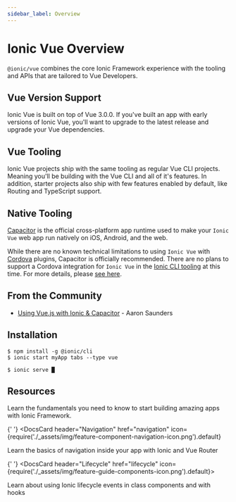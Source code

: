 ```yaml
---
sidebar_label: Overview
---
```



# Ionic Vue Overview

`@ionic/vue` combines the core Ionic Framework experience with the tooling and APIs that are tailored to Vue Developers.

## Vue Version Support

Ionic Vue is built on top of Vue 3.0.0. If you've built an app with early versions of Ionic Vue, you'll want to upgrade to the latest release and upgrade your Vue dependencies.

## Vue Tooling

Ionic Vue projects ship with the same tooling as regular Vue CLI projects. Meaning you'll be building with the Vue CLI and all of it's features. In addition, starter projects also ship with few features enabled by default, like Routing and TypeScript support.

## Native Tooling

[Capacitor](https://capacitor.ionicframework.com) is the official cross-platform app runtime used to make your `Ionic Vue` web app run natively on iOS, Android, and the web.

While there are no known technical limitations to using `Ionic Vue` with [Cordova](https://cordova.apache.org/) plugins, Capacitor is officially recommended. There are no plans to support a Cordova integration for `Ionic Vue` in the [Ionic CLI tooling](../cli.md) at this time. For more details, please [see here](https://capacitor.ionicframework.com/docs/cordova).

## From the Community

- [Using Vue.js with Ionic & Capacitor](https://dev.to/aaronksaunders/using-vue-js-v3-beta-with-ionic-components-capacitor-plugins-2b6f) - Aaron Saunders

## Installation

```shell-session
$ npm install -g @ionic/cli
$ ionic start myApp tabs --type vue

$ ionic serve █
```

## Resources

<DocsCards>
  <DocsCard header="Getting Started" href="your-first-app" icon={require('./_assets/img/feature-component-actionsheet-icon.png').default}>
    <p>Learn the fundamentals you need to know to start building amazing apps with Ionic Framework.</p>
  </DocsCard>

{' '}
<DocsCard
  header="Navigation"
  href="navigation"
  icon={require('./_assets/img/feature-component-navigation-icon.png').default}
>
  <p>Learn the basics of navigation inside your app with Ionic and Vue Router</p>
</DocsCard>

{' '}
<DocsCard header="Lifecycle" href="lifecycle" icon={require('./_assets/img/feature-guide-components-icon.png').default}>
  <p>Learn about using Ionic lifecycle events in class components and with hooks</p>
</DocsCard>

</DocsCards>
